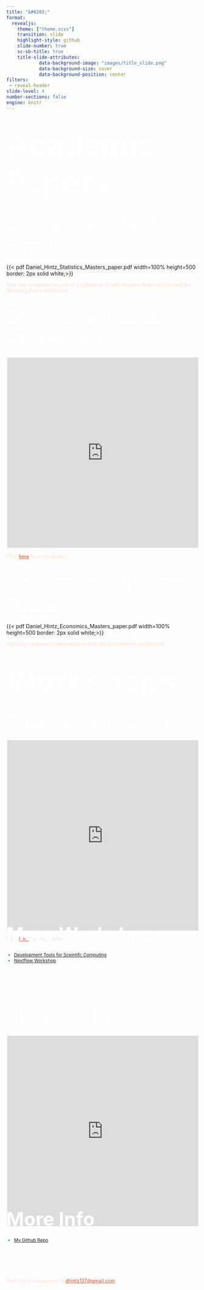 ```yaml
---
title: "&#8203;"
format: 
  revealjs:
    theme: ["theme.scss"]
    transition: slide
    highlight-style: github
    slide-number: true
    sc-sb-title: true
    title-slide-attributes: 
            data-background-image: "images/title_slide.png"
            data-background-size: cover
            data-background-position: center
filters: 
 - reveal-header
slide-level: 4
number-sections: false
engine: knitr
---
```



# [Academic Papers]{style="color:#FFFFFF; font-size: 80px; "}{background-image="images/h2.png"}

## [Statistics Masters Paper]{style="color:#FFFFFF; font-size: 50px; "}{background-image="images/background_slide.png"}

{{< pdf Daniel_Hintz_Statistics_Masters_paper.pdf width=100% height=500 border: 2px solid white;>}}

::: footer
<div style="font-size: 0.9em; color: #FFDDCF;">
This was completed as part of a collaboration with Argonne National Labs and the Wyoming Public Health Lab
</div>
:::


## [Statistics Masters Presentation]{style="color:#FFFFFF; font-size: 50px; "}{background-image="images/background_slide.png"}

<iframe src="https://dhintz137.github.io/Embedding_Presentation/" style="width: 100%; height: 500px; border: 2px solid white;"></iframe>

::: footer
<div style="font-size: 0.9em; color: #FFDDCF;">
Click <a href="https://github.com/DHintz137/Embedding_Presentation/tree/main" style="color: #D6492E;">here</a> for more detials
</div>
:::

## [Economics Masters Paper]{style="color:#FFFFFF; font-size: 50px; "}{background-image="images/background_slide.png"}

{{< pdf Daniel_Hintz_Economics_Masters_paper.pdf width=100% height=500 border: 2px solid white;>}}


::: footer
<div style="font-size: 0.9em; color: #FFDDCF;">
Applying Longitudinal data analysis from the Econometric perspective 
</div>
:::


# [Workshops]{style="color:#FFFFFF; font-size: 80px; "}{background-image="images/h2.png"}


## [R Ladies Worskshop]{style="color:#FFFFFF; font-size: 50px; "}{background-image="images/background_slide.png"}

<iframe src="https://dhintz137.github.io/Intro_2_R_workshop/" style="width: 100%; height: 500px; border: 2px solid white;"></iframe>

::: footer
<div style="font-size: 0.9em; color: #FFDDCF;">
Click <a href="https://github.com/DHintz137/Intro_2_R_workshop" style="color: #D6492E;">here</a> for more detials
</div>
:::


## [More Workshops]{.center style="color:#FFFFFF; font-size: 50px; text-align: center; position: relative; top: -80px;"}{background-image="images/background_slide.png"}


::: {.center style="text-align:left; font-size: 0.85em; color: #0097A7; position: relative; top: -80px;"}
::: incremental
- [Development Tools for Sceintifc Computing](https://github.com/DHintz137/Bash_Conda_Git_workshop0 "Github Repo")
- [Nextflow Workshop](https://github.com/DHintz137/Nextflow_workshop "Github Repo")
:::
:::

## [My Website ✨]{.center style="color:#FFFFFF; font-size: 50px; text-align: center;"}{background-image="images/background_slide.png"}

<iframe src="https://dhintz137.github.io/quartz/" style="width: 100%; height: 500px; border: 2px solid white;"></iframe>


## [More Info]{.center style="color:#FFFFFF; font-size: 50px; text-align: center; position: relative; top: -80px;"}{background-image="images/background_slide.png"}



::: {.center style="text-align:left; font-size: 0.85em; color: #0097A7; position: relative; top: -80px;"}
- [My Github Repo](https://github.com/DHintz137)
:::



::: footer
<div style="font-size: 0.9em; color: #FFDDCF;">
Feel free to contact me at <a href="dhintz137@gmail.com" style="color: #D6492E;">dhintz137@gmail.com</a>
</div>
:::


